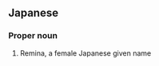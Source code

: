 ==Japanese==
{{ja-kanjitab|麗|実|名}}

===Proper noun===
{{ja-pos|proper|れみな}}

# Remina, a female Japanese given name